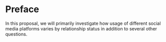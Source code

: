 # Preface {.unnumbered}

In this proposal, we will primarily investigate how usage of different social media platforms varies by relationship status in addition to  several other questions. 
